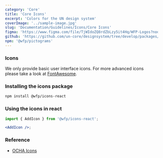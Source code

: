 ```yaml
---
category: 'Core'
title: 'Core Icons'
excerpt: 'Colors for the UN design system'
coverImage: '../sample-image.jpg'
slug: 'Documentation/Guidelines/Icons/Core Icons'
figma: 'https://www.figma.com/file/TjWIdoZQ8rdZbLzy5it4Hq/WFP-Logos?node-id=0%3A1&t=ErGHrrrmCgyzd3OH-1'
github: 'https://github.com/un-core/designsystem/tree/develop/packages/logos'
npm: '@wfp/pictograms'
---
```


<h3>Icons</h3>

We only provide basic user interface icons. For more advanced icons please take a look at [FontAwesome](https://fontawesome.com).

### Installing the icons package

```bash
npm install @wfp/icons-react
```

### Using the icons in react

```jsx
import { AddIcon } from '@wfp/icons-react';

<AddIcon />;
```

<IconList name="icons" id="icons" />

### Reference

- [OCHA Icons](https://brand.unocha.org/d/xEPytAUjC3sH/icons)
